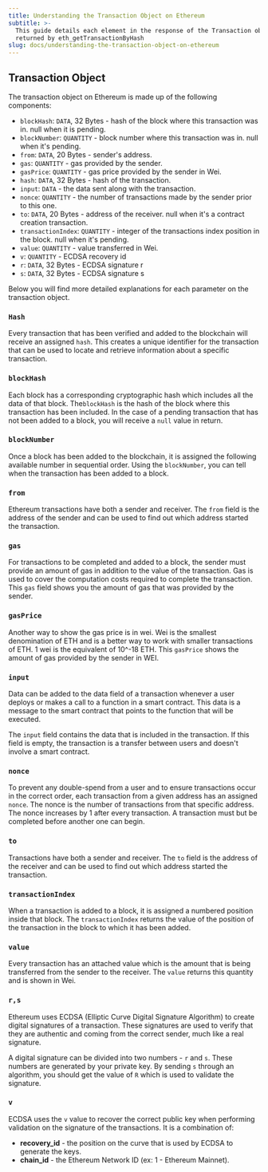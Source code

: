 ```yaml
---
title: Understanding the Transaction Object on Ethereum
subtitle: >-
  This guide details each element in the response of the Transaction object
  returned by eth_getTransactionByHash
slug: docs/understanding-the-transaction-object-on-ethereum
---
```



## Transaction Object

The transaction object on Ethereum is made up of the following components:

* `blockHash`: `DATA`, 32 Bytes - hash of the block where this transaction was in. null when it is pending.
* `blockNumber`: `QUANTITY` - block number where this transaction was in. null when it's pending.
* `from`: `DATA`, 20 Bytes - sender's address.
* `gas`: `QUANTITY` - gas provided by the sender.
* `gasPrice`: `QUANTITY` - gas price provided by the sender in Wei.
* `hash`: `DATA`, 32 Bytes - hash of the transaction.
* `input`: `DATA` - the data sent along with the transaction.
* `nonce`: `QUANTITY` - the number of transactions made by the sender prior to this one.
* `to`: `DATA`, 20 Bytes - address of the receiver. null when it's a contract creation transaction.
* `transactionIndex`: `QUANTITY` - integer of the transactions index position in the block. null when it's pending.
* `value`: `QUANTITY` - value transferred in Wei.
* `v`: `QUANTITY` - ECDSA recovery id
* `r`: `DATA`, 32 Bytes - ECDSA signature r
* `s`: `DATA`, 32 Bytes - ECDSA signature s

Below you will find more detailed explanations for each parameter on the transaction object.

### `Hash`

Every transaction that has been verified and added to the blockchain will receive an assigned `hash`. This creates a unique identifier for the transaction that can be used to locate and retrieve information about a specific transaction.

### `blockHash`

Each block has a corresponding cryptographic hash which includes all the data of that block. The`blockHash` is the hash of the block where this transaction has been included. In the case of a pending transaction that has not been added to a block, you will receive a `null` value in return.

### `blockNumber`

Once a block has been added to the blockchain, it is assigned the following available number in sequential order. Using the `blockNumber`, you can tell when the transaction has been added to a block.

### `from`

Ethereum transactions have both a sender and receiver. The `from` field is the address of the sender and can be used to find out which address started the transaction.

### `gas`

For transactions to be completed and added to a block, the sender must provide an amount of gas in addition to the value of the transaction. Gas is used to cover the computation costs required to complete the transaction. This `gas` field shows you the amount of gas that was provided by the sender.

### `gasPrice`

Another way to show the gas price is in wei. Wei is the smallest denomination of ETH and is a better way to work with smaller transactions of ETH. 1 wei is the equivalent of 10^-18 ETH. This `gasPrice` shows the amount of gas provided by the sender in WEI.

### `input`

Data can be added to the data field of a transaction whenever a user deploys or makes a call to a function in a smart contract. This data is a message to the smart contract that points to the function that will be executed.

The `input` field contains the data that is included in the transaction. If this field is empty, the transaction is a transfer between users and doesn't involve a smart contract.

### `nonce`

To prevent any double-spend from a user and to ensure transactions occur in the correct order, each transaction from a given address has an assigned `nonce`. The nonce is the number of transactions from that specific address. The nonce increases by 1 after every transaction. A transaction must but be completed before another one can begin.

### `to`

Transactions have both a sender and receiver. The `to` field is the address of the receiver and can be used to find out which address started the transaction.

### `transactionIndex`

When a transaction is added to a block, it is assigned a numbered position inside that block. The `transactionIndex` returns the value of the position of the transaction in the block to which it has been added.

### `value`

Every transaction has an attached value which is the amount that is being transferred from the sender to the receiver. The `value` returns this quantity and is shown in Wei.

### `r,s`

Ethereum uses ECDSA (Elliptic Curve Digital Signature Algorithm) to create digital signatures of a transaction. These signatures are used to verify that they are authentic and coming from the correct sender, much like a real signature.

A digital signature can be divided into two numbers - `r` and `s`. These numbers are generated by your private key. By sending `s` through an algorithm, you should get the value of `R` which is used to validate the signature.

### `v`

ECDSA uses the `v` value to recover the correct public key when performing validation on the signature of the transactions. It is a combination of:

* **recovery\_id** - the position on the curve that is used by ECDSA to generate the keys.
* **chain\_id** - the Ethereum Network ID (ex: 1 - Ethereum Mainnet).
